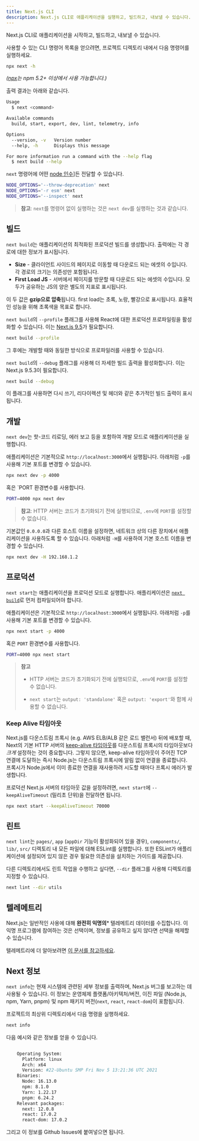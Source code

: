 ```yaml
---
title: Next.js CLI
description: Next.js CLI로 애플리케이션을 실행하고, 빌드하고, 내보낼 수 있습니다. 이 문서는 이에 대해 자세히 설명합니다.
---
```


Next.js CLI로 애플리케이션을 시작하고, 빌드하고, 내보낼 수 있습니다.

사용할 수 있는 CLI 명령어 목록을 얻으려면, 프로젝트 디렉토리 내에서 다음 명령어를 실행하세요.

```bash filename="Terminal"
npx next -h
```

_([npx](https://medium.com/@maybekatz/introducing-npx-an-npm-package-runner-55f7d4bd282b)는 npm 5.2+ 이상에서 사용 가능합니다.)_

출력 결과는 아래와 같습니다.

```bash filename="Terminal"
Usage
  $ next <command>

Available commands
  build, start, export, dev, lint, telemetry, info

Options
  --version, -v   Version number
  --help, -h      Displays this message

For more information run a command with the --help flag
  $ next build --help
```

`next` 명령어에 어떤 [node 인수](https://nodejs.org/api/cli.html#cli_node_options_options)]든 전달할 수 있습니다.

```bash filename="Terminal"
NODE_OPTIONS='--throw-deprecation' next
NODE_OPTIONS='-r esm' next
NODE_OPTIONS='--inspect' next
```

> **참고**: `next`를 명령어 없이 실행하는 것은 `next dev`를 실행하는 것과 같습니다.

## 빌드

`next build`는 애플리케이션의 최적화된 프로덕션 빌드를 생성합니다. 출력에는 각 경로에 대한 정보가 표시됩니다.

- **Size** - 클라이언트 사이드의 페이지로 이동할 때 다운로드 되는 에셋의 수입니다. 각 경로의 크기는 의존성만 포함됩니다.
- **First Load JS** - 서버에서 페이지를 방문할 때 다운로드 되는 에셋의 수입니다. 모두가 공유하는 JS의 양은 별도의 지표로 표시됩니다.

이 두 값은 **gzip으로 압축**됩니다. first load는 초록, 노랑, 빨강으로 표시됩니다. 효율적인 성능을 위해 초록색을 목표로 합니다.

`next build`의 `--profile` 플래그를 사용해 React에 대한 프로덕션 프로파일링을 활성화할 수 있습니다. 이는 [Next.js 9.5](https://nextjs.org/blog/next-9-5)가 필요합니다.

```bash filename="Terminal"
next build --profile
```

그 후에는 개발할 때와 동일한 방식으로 프로파일러를 사용할 수 있습니다.

`next build`의 `--debug` 플래그를 사용해 더 자세한 빌드 출력을 활성화합니다. 이는 Next.js 9.5.3이 필요합니다.

```bash filename="Terminal"
next build --debug
```

이 플래그를 사용하면 다시 쓰기, 리다이렉션 및 헤더와 같은 추가적인 빌드 출력이 표시됩니다.

## 개발

`next dev`는 핫-코드 리로딩, 에러 보고 등을 포함하여 개발 모드로 애플리케이션을 실행합니다.

애플리케이션은 기본적으로 `http://localhost:3000`에서 실행됩니다. 아래처럼 `-p`를 사용해 기본 포트를 변경할 수 있습니다.

```bash filename="Terminal"
npx next dev -p 4000
```

혹은 `PORT 환경변수를 사용합니다.

```bash filename="Terminal"
PORT=4000 npx next dev
```

> **참고**: HTTP 서버는 코드가 초기화되기 전에 실행되므로, `.env`에 `PORT`를 설정할 수 없습니다.

기본값인 `0.0.0.0`과 다른 호스트 이름을 설정하면, 네트워크 상의 다른 장치에서 애플리케이션을 사용하도록 할 수 있습니다. 아래처럼 `-H`를 사용하여 기본 호스트 이름을 변경할 수 있습니다.

```bash filename="Terminal"
npx next dev -H 192.168.1.2
```

## 프로덕션

`next start`는 애플리케이션을 프로덕션 모드로 실행합니다. 애플리케이션은 [`next build`](#build)로 먼저 컴파일되어야 합니다.

애플리케이션은 기본적으로 `http://localhost:3000`에서 실행됩니다. 아래처럼 `-p`를 사용해 기본 포트를 변경할 수 있습니다.

```bash filename="Terminal"
npx next start -p 4000
```

혹은 `PORT` 환경변수를 사용합니다.

```bash filename="Terminal"
PORT=4000 npx next start
```

> **참고**
>
> - HTTP 서버는 코드가 초기화되기 전에 실행되므로, `.env`에 `PORT`를 설정할 수 없습니다.
>
> - `next start`는 `output: 'standalone'` 혹은 `output: 'export'`와 함께 사용할 수 없습니다.

### Keep Alive 타임아웃

Next.js를 다운스트림 프록시 (e.g. AWS ELB/ALB 같은 로드 밸런서) 뒤에 배포할 때, Next의 기본 HTTP 서버의 [keep-alive 타임아웃](https://nodejs.org/api/http.html#http_server_keepalivetimeout)를 다운스트림 프록시의 타임아웃보다 _크게_ 설정하는 것이 중요합니다. 그렇지 않으면, keep-alive 타임아웃이 주어진 TCP 연결에 도달하는 즉시 Node.js는 다운스트림 프록시에 알림 없이 연결을 종료합니다. 프록시가 Node.js에서 이미 종료한 연결을 재사용하려 시도할 때마다 프록시 에러가 발생합니다.

프로덕션 Next.js 서버의 타임아웃 값을 설정하려면, `next start`에 `--keepAliveTimeout` (밀리초 단위)을 전달하면 됩니다.

```bash filename="Terminal"
npx next start --keepAliveTimeout 70000
```

## 린트

`next lint`는 `pages/`, `app` (`appDir` 기능이 활성화되어 있을 경우), `components/`, `lib/`, `src/` 디렉토리 내 모든 파일에 대해 ESLint를 실행합니다. 또한 ESLint가 애플리케이션에 설정되어 있지 않은 경우 필요한 의존성을 설치하는 가이드를 제공합니다.

다른 디렉토리에서도 린트 작업을 수행하고 싶다면, `--dir` 플래그를 사용해 디렉토리를 지정할 수 있습니다.

```bash filename="Terminal"
next lint --dir utils
```

## 텔레메트리

Next.js는 일반적인 사용에 대해 **완전히 익명의*** 텔레메트리 데이터를 수집합니다.
이 익명 프로그램에 참여하는 것은 선택이며, 정보를 공유하고 싶지 않다면 선택을 해제할 수 있습니다.

텔레메트리에 더 알아보려면 [이 문서를 참고하세요](https://nextjs.org/telemetry/).

## Next 정보

`next info`는 현재 시스템에 관련된 세부 정보를 출력하며, Next.js 버그를 보고하는 데 사용될 수 있습니다.
이 정보는 운영체제 플랫폼/아키텍처/버전, 이진 파일 (Node.js, npm, Yarn, pnpm) 및 npm 패키지 버전(`next`, `react`, `react-dom`)이 포함됩니다.

프로젝트의 최상위 디렉토리에서 다음 명령을 실행하세요.

```bash filename="Terminal"
next info
```

다음 예시와 같은 정보를 얻을 수 있습니다.

```bash filename="Terminal"

    Operating System:
      Platform: linux
      Arch: x64
      Version: #22-Ubuntu SMP Fri Nov 5 13:21:36 UTC 2021
    Binaries:
      Node: 16.13.0
      npm: 8.1.0
      Yarn: 1.22.17
      pnpm: 6.24.2
    Relevant packages:
      next: 12.0.8
      react: 17.0.2
      react-dom: 17.0.2

```

그리고 이 정보를 Github Issues에 붙여넣으면 됩니다.
